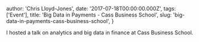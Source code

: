 
  author: 'Chris Lloyd-Jones',
  date: '2017-07-18T00:00:00.000Z',
  tags: ['Event'],
  title: 'Big Data in Payments - Cass Business School',
  slug: 'big-data-in-payments-cass-business-school',
}


<p>I hosted a talk on analytics and big data in finance at Cass Business School.</p>